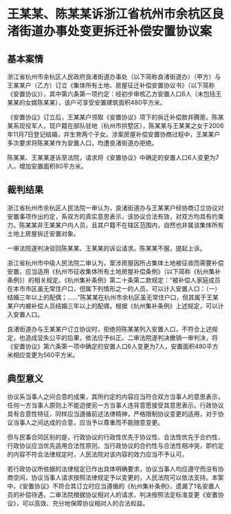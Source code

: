 # 王某某、陈某某诉浙江省杭州市余杭区良渚街道办事处变更拆迁补偿安置协议案

  

## 基本案情

浙江省杭州市余杭区人民政府良渚街道办事处（以下简称良渚街道办）（甲方）与王某某户（乙方）订立《集体所有土地、房屋征迁补偿安置协议书》（以下简称《安置协议》），其中第六条第一项约定：经初步审核乙方安置人口6人（未包括王某某的女婿陈某某），该户可享受安置建筑面积480平方米。

《安置协议》订立后，王某某户领取《安置协议》项下的拆迁补偿款并腾房。陈某某系现役军人，现户籍在部队驻地（杭州市拱墅区），陈某某与王某某之女于2006年11月7日登记结婚，并生育两个子女。涉案房屋补偿安置协商过程中，王某某户多次要求将陈某某作为安置人口，均遭良渚街道办拒绝。

陈某某、王某某遂诉至法院，请求将《安置协议》中确定的安置人口6人变更为7人，增加安置面积80平方米。

## 裁判结果

浙江省杭州市余杭区人民法院一审认为，良渚街道办与王某某户经协商订立协议对安置事项作出约定，系双方的真实意思表示，该协议合法有效，对双方均具有约束力。陈某某非王某某户内人员，且其户籍不在辖区范围内，自然也非属该集体所有土地上房屋拆迁安置对象。

一审法院遂判决驳回陈某某、王某某的诉讼请求。陈某某不服，提起上诉。

浙江省杭州市中级人民法院二审认为，案涉房屋因所占集体土地被征收而需要补偿安置，应当适用《杭州市征收集体所有土地房屋补偿条例》（以下简称《杭州集补条例》）的相关规定。《杭州集补条例》第二十条第二款规定：“被补偿人家庭成员在本市市区虽无常住户口，但属下列情形之一的人员，可以计入安置人口：（一）结婚三年以上的配偶；……”陈某某在杭州市余杭区虽无常住户口，但其属于王某某户内被补偿人员结婚三年以上的配偶，根据《杭州集补条例》上述规定，可以计入安置人口。

良渚街道办与王某某户订立协议时，拒绝将陈某某列入安置人口，不符合上述规定，也造成显失公平的后果，依法应予纠正。二审法院遂判决撤销一审判决，将《安置协议》第六条第一项中确定的安置人口6人变更为7人，安置面积480平方米相应变更为560平方米。

## 典型意义

协议系当事人之间合意的成果，其所约定的内容应当符合双方当事人的意思表示，任何一方当事人原则上不能迫使另一方当事人违背意愿接受其意思表示。行政协议具有合意性特征，同样应当遵循前述法律精神，严格限制协议变更的适用，对于协议当事人之间达成的合意，应当予以尊重而不能随意变更。

但与民事合同区别的是，行政协议的行政性优先于协议性、合法性优先于合约性，行政协议应当优先适用合法性原则。当行政协议的合约性与合法性相冲突，即约定的内容不符合法律规定时，人民法院对该内容的效力应当不予认可。

若行政协议所依据的法律规定已作出具体明确要求，协议当事人均应遵守而没有协商空间，协议当事人请求按照法律规定予以变更的，人民法院可以依法支持。本案中，《安置协议》不符合其订立时应当遵循的《杭州集补条例》，遗漏了1名安置人员的补偿待遇，二审法院根据协议相对人的请求，判决按照法定标准变更《安置协议》，可以高效、充分地保障协议相对人的合法权益。